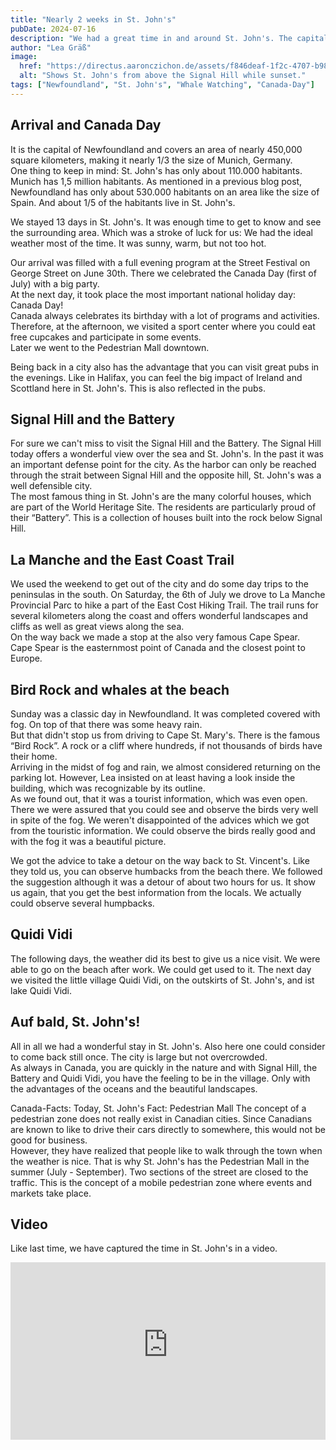 ```yaml
---
title: "Nearly 2 weeks in St. John's"
pubDate: 2024-07-16
description: "We had a great time in and around St. John's. The capital of Newfoundland."
author: "Lea Gräß"
image:
  href: "https://directus.aaronczichon.de/assets/f846deaf-1f2c-4707-b989-88384f0d523f.jpg?quality=70&width=1600"
  alt: "Shows St. John's from above the Signal Hill while sunset."
tags: ["Newfoundland", "St. John's", "Whale Watching", "Canada-Day"]
---
```



## Arrival and Canada Day

It is the capital of Newfoundland and covers an area of nearly 450,000 square kilometers, making it nearly 1/3 the size of Munich, Germany.  
One thing to keep in mind: St. John's has only about 110.000 habitants. Munich has 1,5 million habitants.
As mentioned in a previous blog post, Newfoundland has only about 530.000 habitants on an area like the size of Spain. And about 1/5 of the habitants live in St. John's.

We stayed 13 days in St. John's. It was enough time to get to know and see the surrounding area. Which was a stroke of luck for us: We had the ideal weather most of the time. It was sunny, warm, but not too hot.

Our arrival was filled with a full evening program at the Street Festival on George Street on June 30th. There we celebrated the Canada Day (first of July) with a big party.  
At the next day, it took place the most important national holiday day: Canada Day!  
Canada always celebrates its birthday with a lot of programs and activities. Therefore, at the afternoon, we visited a sport center where you could eat free cupcakes and participate in some events.  
Later we went to the Pedestrian Mall downtown.

Being back in a city also has the advantage that you can visit great pubs in the evenings. Like in Halifax, you can feel the big impact of Ireland and Scottland here in St. John's. This is also reflected in the pubs.

## Signal Hill and the Battery

For sure we can't miss to visit the Signal Hill and the Battery. The Signal Hill today offers a wonderful view over the sea and St. John's. In the past it was an important defense point for the city. As the harbor can only be reached through the strait between Signal Hill and the opposite hill, St. John's was a well defensible city.  
The most famous thing in St. John's are the many colorful houses, which are part of the World Heritage Site. The residents are particularly proud of their “Battery”. This is a collection of houses built into the rock below Signal Hill.

<DirectusGallery folderName="27 St. Johns" />

## La Manche and the East Coast Trail

We used the weekend to get out of the city and do some day trips to the peninsulas in the south. On Saturday, the 6th of July we drove to La Manche Provincial Parc to hike a part of the East Cost Hiking Trail. The trail runs for several kilometers along the coast and offers wonderful landscapes and cliffs as well as great views along the sea.  
On the way back we made a stop at the also very famous Cape Spear.  
Cape Spear is the easternmost point of Canada and the closest point to Europe.

## Bird Rock and whales at the beach

Sunday was a classic day in Newfoundland. It was completed covered with fog. On top of that there was some heavy rain.  
But that didn't stop us from driving to Cape St. Mary's. There is the famous “Bird Rock”. A rock or a cliff where hundreds, if not thousands of birds have their home.  
Arriving in the midst of fog and rain, we almost considered returning on the parking lot. However, Lea insisted on at least having a look inside the building, which was recognizable by its outline.  
As we found out, that it was a tourist information, which was even open. There we were assured that you could see and observe the birds very well in spite of the fog. We weren't disappointed of the advices which we got from the touristic information. We could observe the birds really good and with the fog it was a beautiful picture.

We got the advice to take a detour on the way back to St. Vincent's. Like they told us, you can observe humbacks from the beach there. We followed the suggestion although it was a detour of about two hours for us. It show us again, that you get the best information from the locals. We actually could observe several humpbacks.

## Quidi Vidi

The following days, the weather did its best to give us a nice visit. We were able to go on the beach after work. We could get used to it. The next day we visited the little village Quidi Vidi, on the outskirts of St. John's, and ist lake Quidi Vidi.

## Auf bald, St. John's!

All in all we had a wonderful stay in St. John's. Also here one could consider to come back still once. The city is large but not overcrowded.  
As always in Canada, you are quickly in the nature and with Signal Hill, the Battery and Quidi Vidi, you have the feeling to be in the village. Only with the advantages of the oceans and the beautiful landscapes.

Canada-Facts: Today, St. John's Fact: Pedestrian Mall
The concept of a pedestrian zone does not really exist in Canadian cities. Since Canadians are known to like to drive their cars directly to somewhere, this would not be good for business.  
However, they have realized that people like to walk through the town when the weather is nice. That is why St. John's has the Pedestrian Mall in the summer (July - September). Two sections of the street are closed to the traffic. This is the concept of a mobile pedestrian zone where events and markets take place.

## Video

Like last time, we have captured the time in St. John's in a video.

<div style="position: relative; padding-top: 56.25%;">
  <iframe
    src="https://customer-rnx58v5rm01lsk0m.cloudflarestream.com/01147506dd3114bbc5bde4d8ee115d32/iframe?defaultTextTrack=en&poster=https%3A%2F%2Fcustomer-rnx58v5rm01lsk0m.cloudflarestream.com%2F01147506dd3114bbc5bde4d8ee115d32%2Fthumbnails%2Fthumbnail.jpg%3Ftime%3D%26height%3D600"
    loading="lazy"
    style="border: none; position: absolute; top: 0; left: 0; height: 100%; width: 100%;"
    allow="accelerometer; gyroscope; autoplay; encrypted-media; picture-in-picture;"
    allowfullscreen="true"
  ></iframe>
</div>
